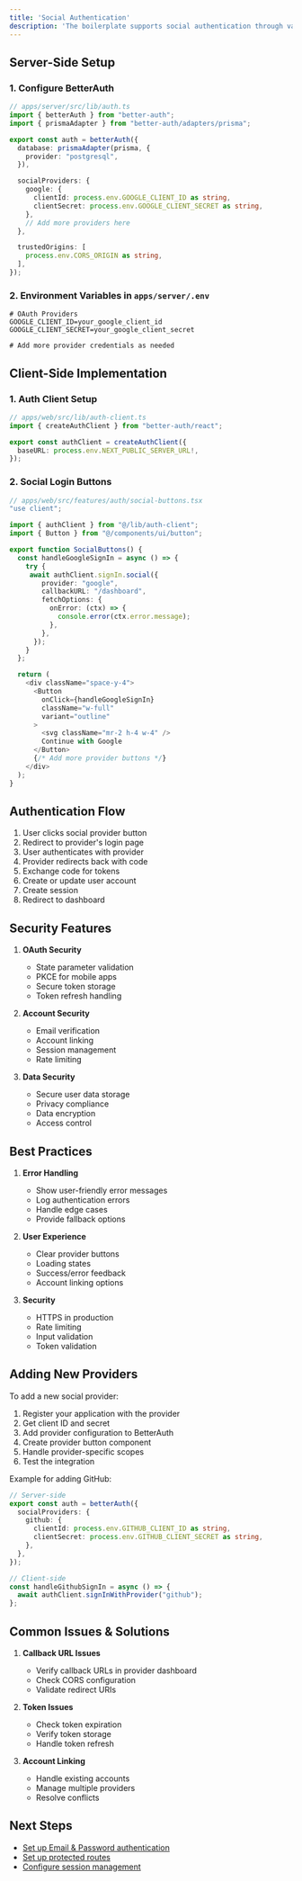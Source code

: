 ```yaml
---
title: 'Social Authentication'
description: 'The boilerplate supports social authentication through various providers, currently including Google OAuth. The system is built to be easily extensible for additional providers.'
---
```


## Server-Side Setup

### 1. Configure BetterAuth

```typescript
// apps/server/src/lib/auth.ts
import { betterAuth } from "better-auth";
import { prismaAdapter } from "better-auth/adapters/prisma";

export const auth = betterAuth({
  database: prismaAdapter(prisma, {
    provider: "postgresql",
  }),

  socialProviders: {
    google: {
      clientId: process.env.GOOGLE_CLIENT_ID as string,
      clientSecret: process.env.GOOGLE_CLIENT_SECRET as string,
    },
    // Add more providers here
  },

  trustedOrigins: [
    process.env.CORS_ORIGIN as string,
  ],
});
```

### 2. Environment Variables in `apps/server/.env`

```env
# OAuth Providers
GOOGLE_CLIENT_ID=your_google_client_id
GOOGLE_CLIENT_SECRET=your_google_client_secret

# Add more provider credentials as needed
```

## Client-Side Implementation

### 1. Auth Client Setup

```typescript
// apps/web/src/lib/auth-client.ts
import { createAuthClient } from "better-auth/react";

export const authClient = createAuthClient({
  baseURL: process.env.NEXT_PUBLIC_SERVER_URL!,
});
```

### 2. Social Login Buttons

```typescript
// apps/web/src/features/auth/social-buttons.tsx
"use client";

import { authClient } from "@/lib/auth-client";
import { Button } from "@/components/ui/button";

export function SocialButtons() {
  const handleGoogleSignIn = async () => {
    try {
     await authClient.signIn.social({
        provider: "google",
        callbackURL: "/dashboard",
        fetchOptions: {
          onError: (ctx) => {
            console.error(ctx.error.message);
          },
        },
      });
    }
  };

  return (
    <div className="space-y-4">
      <Button
        onClick={handleGoogleSignIn}
        className="w-full"
        variant="outline"
      >
        <svg className="mr-2 h-4 w-4" />
        Continue with Google
      </Button>
      {/* Add more provider buttons */}
    </div>
  );
}
```


## Authentication Flow

1. User clicks social provider button
2. Redirect to provider's login page
3. User authenticates with provider
4. Provider redirects back with code
5. Exchange code for tokens
6. Create or update user account
7. Create session
8. Redirect to dashboard

## Security Features

1. **OAuth Security**
   - State parameter validation
   - PKCE for mobile apps
   - Secure token storage
   - Token refresh handling

2. **Account Security**
   - Email verification
   - Account linking
   - Session management
   - Rate limiting

3. **Data Security**
   - Secure user data storage
   - Privacy compliance
   - Data encryption
   - Access control

## Best Practices

1. **Error Handling**
   - Show user-friendly error messages
   - Log authentication errors
   - Handle edge cases
   - Provide fallback options

2. **User Experience**
   - Clear provider buttons
   - Loading states
   - Success/error feedback
   - Account linking options

3. **Security**
   - HTTPS in production
   - Rate limiting
   - Input validation
   - Token validation

## Adding New Providers

To add a new social provider:

1. Register your application with the provider
2. Get client ID and secret
3. Add provider configuration to BetterAuth
4. Create provider button component
5. Handle provider-specific scopes
6. Test the integration

Example for adding GitHub:

```typescript
// Server-side
export const auth = betterAuth({
  socialProviders: {
    github: {
      clientId: process.env.GITHUB_CLIENT_ID as string,
      clientSecret: process.env.GITHUB_CLIENT_SECRET as string,
    },
  },
});

// Client-side
const handleGithubSignIn = async () => {
  await authClient.signInWithProvider("github");
};
```

## Common Issues & Solutions

1. **Callback URL Issues**
   - Verify callback URLs in provider dashboard
   - Check CORS configuration
   - Validate redirect URIs

2. **Token Issues**
   - Check token expiration
   - Verify token storage
   - Handle token refresh

3. **Account Linking**
   - Handle existing accounts
   - Manage multiple providers
   - Resolve conflicts

## Next Steps

- [Set up Email & Password authentication](/auth/email-pass)
- [Set up protected routes](/auth/protected-routes)
- [Configure session management](/auth/sessions) 
